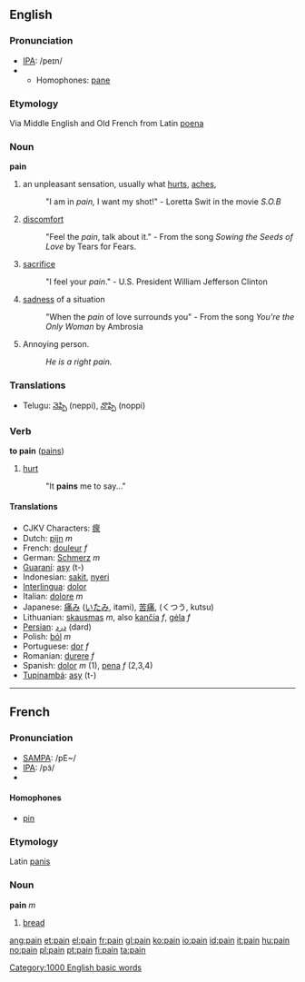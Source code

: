 ==English==
{{rank|memory|proved|plan|938|pain|official|loss|spot}}
===Pronunciation===
*[[w:IPA|IPA]]: /peɪn/
*{{audio|en-us-pain.ogg|Audio (US)}}
**Homophones: [[pane]]
===Etymology===
Via Middle English and Old French from Latin [[poena]]
===Noun===
'''pain'''

#an unpleasant sensation, usually what [[hurt]]s, [[aches]],
#:"I am in ''pain,'' I want my shot!" - Loretta Swit in the movie ''S.O.B''
#[[discomfort]]
#:"Feel the ''pain'', talk about it."  - From the song ''Sowing the Seeds of Love'' by Tears for Fears.
# [[sacrifice]] 
#:"I feel your ''pain''." - U.S. President William Jefferson Clinton
#[[sadness]] of a situation
#:"When the ''pain'' of love surrounds you" - From the song ''You're the Only Woman'' by Ambrosia
#Annoying person.
#:''He is a right pain.''

===Translations===
{{top}}
{{mid}}
*Telugu: [[నెప్పి]] (neppi), [[నొప్పి]] (noppi)
{{bottom}}

===Verb===
'''to pain''' ([[pains]])

#[[hurt]]
#:"It '''pains''' me to say..."

==== Translations ====
*CJKV Characters: [[瘝]]
*Dutch: [[pijn]] ''m''
*French: [[douleur]] ''f''
*German: [[Schmerz]] ''m''
*[[Guaraní]]: [[asy]] (t-)
*Indonesian: [[sakit]], [[nyeri]]
*[[Interlingua]]: [[dolor]] 
*Italian: [[dolore]] ''m''
*Japanese: [[痛み]] ([[いたみ]], itami), [[苦痛]], (くつう, kutsu)
*Lithuanian: [[skausmas]] ''m'', also [[kančia]] ''f'', [[gėla]] ''f''
*[[Persian]]: [[درد]] (dard)
*Polish: [[ból]] ''m''
*Portuguese: [[dor]] ''f''
*Romanian: [[durere]] ''f''
*Spanish: [[dolor]] ''m'' (1), [[pena]] ''f'' (2,3,4)
*[[Tupinambá]]: [[asy]] (t-)

----

==French==
=== Pronunciation===
*[[w:SAMPA|SAMPA]]: /pE~/
*[[w:IPA|IPA]]: /pɜ̃/
*{{audio|Fr-Pain-fr-Paris.ogg|Audio (FR)}}
==== Homophones ====
*[[pin]]
===Etymology===
Latin [[panis]]
===Noun===
'''pain''' ''m''

#[[bread]]

[[Category:1000 English basic words]]

[[ang:pain]]
[[et:pain]]
[[el:pain]]
[[fr:pain]]
[[gl:pain]]
[[ko:pain]]
[[io:pain]]
[[id:pain]]
[[it:pain]]
[[hu:pain]]
[[no:pain]]
[[pl:pain]]
[[pt:pain]]
[[fi:pain]]
[[ta:pain]]